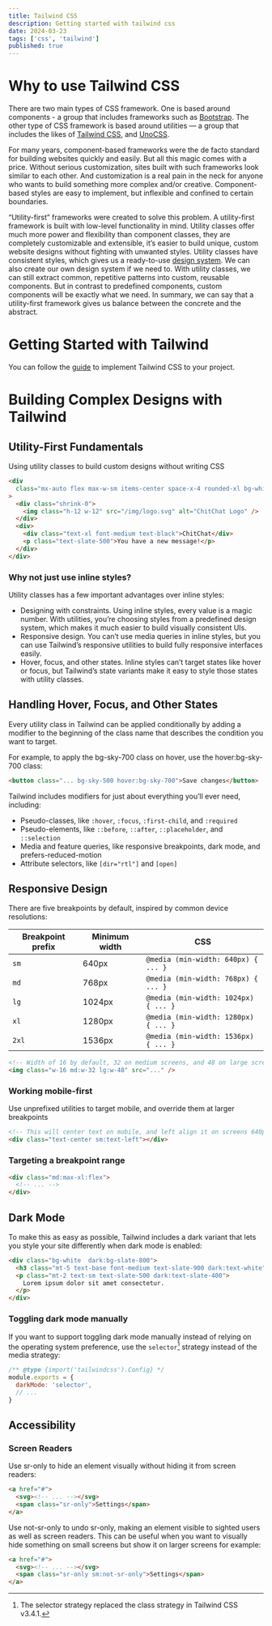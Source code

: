 ```yaml
---
title: Tailwind CSS
description: Getting started with tailwind css
date: 2024-03-23
tags: ['css', 'tailwind']
published: true
---
```


# Why to use Tailwind CSS

There are two main types of CSS framework. One is based around components - a group that includes frameworks such as [Bootstrap](https://getbootstrap.com/). The other type of CSS framework is based around utilities — a group that includes the likes of [Tailwind CSS](https://tailwindcss.com/), and [UnoCSS](https://unocss.dev/).

For many years, component-based frameworks were the de facto standard for building websites quickly and easily. But all this magic comes with a price. Without serious customization, sites built with such frameworks look similar to each other. And customization is a real pain in the neck for anyone who wants to build something more complex and/or creative. Component-based styles are easy to implement, but inflexible and confined to certain boundaries.

“Utility-first” frameworks were created to solve this problem. A utility-first framework is built with low-level functionality in mind. Utility classes offer much more power and flexibility than component classes, they are completely customizable and extensible, it’s easier to build unique, custom website designs without fighting with unwanted styles. Utility classes have consistent styles, which gives us a ready-to-use [design system](https://uxdesign.cc/everything-you-need-to-know-about-design-systems-54b109851969). We can also create our own design system if we need to. With utility classes, we can still extract common, repetitive patterns into custom, reusable components. But in contrast to predefined components, custom components will be exactly what we need. In summary, we can say that a utility-first framework gives us balance between the concrete and the abstract.

# Getting Started with Tailwind

You can follow the [guide](https://tailwindcss.com/docs/installation) to implement Tailwind CSS to your project.

# Building Complex Designs with Tailwind

## Utility-First Fundamentals

Using utility classes to build custom designs without writing CSS

```html
<div
  class="mx-auto flex max-w-sm items-center space-x-4 rounded-xl bg-white p-6 shadow-lg"
>
  <div class="shrink-0">
    <img class="h-12 w-12" src="/img/logo.svg" alt="ChitChat Logo" />
  </div>
  <div>
    <div class="text-xl font-medium text-black">ChitChat</div>
    <p class="text-slate-500">You have a new message!</p>
  </div>
</div>
```

### Why not just use inline styles?

Utility classes has a few important advantages over inline styles:

- Designing with constraints. Using inline styles, every value is a magic number. With utilities, you’re choosing styles from a predefined design system, which makes it much easier to build visually consistent UIs.
- Responsive design. You can’t use media queries in inline styles, but you can use Tailwind’s responsive utilities to build fully responsive interfaces easily.
- Hover, focus, and other states. Inline styles can’t target states like hover or focus, but Tailwind’s state variants make it easy to style those states with utility classes.

## Handling Hover, Focus, and Other States

Every utility class in Tailwind can be applied conditionally by adding a modifier to the beginning of the class name that describes the condition you want to target.

For example, to apply the bg-sky-700 class on hover, use the hover:bg-sky-700 class:

```html /hover:bg-sky-700/
<button class="... bg-sky-500 hover:bg-sky-700">Save changes</button>
```

Tailwind includes modifiers for just about everything you’ll ever need, including:

- Pseudo-classes, like `:hover`, `:focus`, `:first-child`, and `:required`
- Pseudo-elements, like `::before`, `::after`, `::placeholder`, and `::selection`
- Media and feature queries, like responsive breakpoints, dark mode, and prefers-reduced-motion
- Attribute selectors, like `[dir="rtl"]` and `[open]`

## Responsive Design

There are five breakpoints by default, inspired by common device resolutions:

| Breakpoint prefix | Minimum width | CSS                                  |
| ----------------- | ------------- | ------------------------------------ |
| `sm`              | 640px         | `@media (min-width: 640px) { ... }`  |
| `md`              | 768px         | `@media (min-width: 768px) { ... }`  |
| `lg`              | 1024px        | `@media (min-width: 1024px) { ... }` |
| `xl`              | 1280px        | `@media (min-width: 1280px) { ... }` |
| `2xl`             | 1536px        | `@media (min-width: 1536px) { ... }` |

```html
<!-- Width of 16 by default, 32 on medium screens, and 48 on large screens -->
<img class="w-16 md:w-32 lg:w-48" src="..." />
```

### Working mobile-first

Use unprefixed utilities to target mobile, and override them at larger breakpoints

```html
<!-- This will center text on mobile, and left align it on screens 640px and wider -->
<div class="text-center sm:text-left"></div>
```

### Targeting a breakpoint range

```html
<div class="md:max-xl:flex">
  <!-- ... -->
</div>
```

## Dark Mode

To make this as easy as possible, Tailwind includes a dark variant that lets you style your site differently when dark mode is enabled:

```html /dark:bg-slate-800/ /dark:text-white/ /dark:text-slate-400/
<div class="bg-white  dark:bg-slate-800">
  <h3 class="mt-5 text-base font-medium text-slate-900 dark:text-white">...</h3>
  <p class="mt-2 text-sm text-slate-500 dark:text-slate-400">
    Lorem ipsum dolor sit amet consectetur.
  </p>
</div>
```

### Toggling dark mode manually

If you want to support toggling dark mode manually instead of relying on the operating system preference, use the `selector`[^1] strategy instead of the media strategy:

```js showLineNumbers {3} title="tailwind.config.mjs"
/** @type {import('tailwindcss').Config} */
module.exports = {
  darkMode: 'selector',
  // ...
}
```

## Accessibility

### Screen Readers

Use sr-only to hide an element visually without hiding it from screen readers:

```html /sr-only/
<a href="#">
  <svg><!-- ... --></svg>
  <span class="sr-only">Settings</span>
</a>
```

Use not-sr-only to undo sr-only, making an element visible to sighted users as well as screen readers. This can be useful when you want to visually hide something on small screens but show it on larger screens for example:

```html /sm:not-sr-only/
<a href="#">
  <svg><!-- ... --></svg>
  <span class="sr-only sm:not-sr-only">Settings</span>
</a>
```

[^1]: The selector strategy replaced the class strategy in Tailwind CSS v3.4.1.
